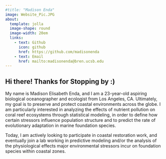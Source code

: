 ```yaml
---
#title: "Madison Enda"
image: Website_Pic.JPG
about: 
  template: jolla
  image-shape: round
  image-width: 20em
  links: 
    - text: Github
      icon: github
      href: https://github.com/madisonenda 
    - text: Email
      href: mailto:madisonenda@bren.ucsb.edu
---
```


## Hi there! Thanks for Stopping by :)

My name is Madison Elisabeth Enda, and I am a 23-year-old aspiring biological oceanographer and ecologist from Los Angeles, CA. Ultimately, my goal is to preserve and protect coastal environments across the globe. I am particularly interested in analyzing the effects of nutrient pollution on coral reef ecosystems through statistical modeling, in order to define how certain stressors influence population structure and to predict the rate of evolutionary adaptation in marine foundation species.

Today, I am actively looking to participate in coastal restoration work, and eventually join a lab working in predictive modeling and/or the analysis of the physiological effects major environmental stressors incur on foundation species within coastal zones.
